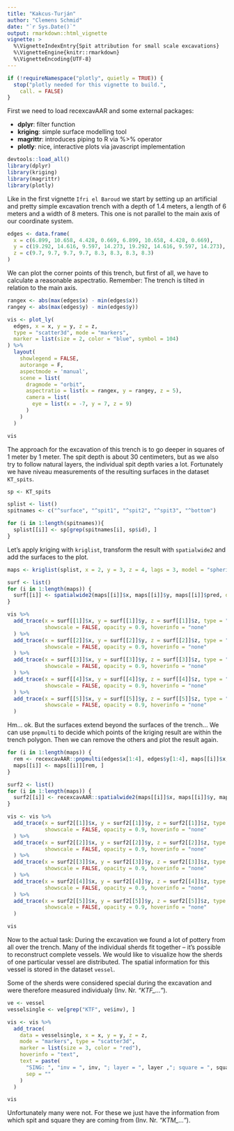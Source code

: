 ```yaml
---
title: "Kakcus-Turján"
author: "Clemens Schmid"
date: "`r Sys.Date()`"
output: rmarkdown::html_vignette
vignette: >
  %\VignetteIndexEntry{Spit attribution for small scale excavations}
  %\VignetteEngine{knitr::rmarkdown}
  %\VignetteEncoding{UTF-8}
---
```


```r
if (!requireNamespace("plotly", quietly = TRUE)) {
  stop("plotly needed for this vignette to build.",
    call. = FALSE)
}
```

First we need to load recexcavAAR and some external packages:

- **dplyr**: filter function
- **kriging**: simple surface modelling tool
- **magrittr**: introduces piping to R via %>% operator
- **plotly**: nice, interactive plots via javascript implementation

```r
devtools::load_all()
library(dplyr)
library(kriging)
library(magrittr)
library(plotly)
```

Like in the first vignette `Ifri el Baroud` we start by setting up an artificial and pretty simple excavation trench with a depth of 1.4 meters, a length of 6 meters and a width of 8 meters. This one is not parallel to the main axis of our coordinate system. 

```r
edges <- data.frame(
  x = c(6.899, 10.658, 4.428, 0.669, 6.899, 10.658, 4.428, 0.669),
  y = c(19.292, 14.616, 9.597, 14.273, 19.292, 14.616, 9.597, 14.273),
  z = c(9.7, 9.7, 9.7, 9.7, 8.3, 8.3, 8.3, 8.3)
)
```

We can plot the corner points of this trench, but first of all, we have to calculate a reasonable aspectratio. Remember: The trench is tilted in relation to the main axis. 

```r
rangex <- abs(max(edges$x) - min(edges$x))
rangey <- abs(max(edges$y) - min(edges$y))

vis <- plot_ly(
  edges, x = x, y = y, z = z, 
  type = "scatter3d", mode = "markers",
  marker = list(size = 2, color = "blue", symbol = 104)
) %>% 
  layout(
    showlegend = FALSE,
    autorange = F, 
    aspectmode = 'manual', 
    scene = list(
      dragmode = "orbit",
      aspectratio = list(x = rangex, y = rangey, z = 5),
      camera = list(
        eye = list(x = -7, y = 7, z = 9) 
      )
    )
  ) 

vis
```

The approach for the excavation of this trench is to go deeper in squares of 1 meter by 1 meter. The spit depth is about 30 centimeters, but as we also try to follow natural layers, the individual spit depth varies a lot. Fortunately we have niveau measurements of the resulting surfaces in the dataset `KT_spits`. 

```r
sp <- KT_spits

splist <- list()
spitnames <- c("^surface", "^spit1", "^spit2", "^spit3", "^bottom")

for (i in 1:length(spitnames)){
  splist[[i]] <- sp[grep(spitnames[i], sp$id), ]
}
```

Let's apply kriging with `kriglist`, transform the result with `spatialwide2` and add the surfaces to the plot. 

```r
maps <- kriglist(splist, x = 2, y = 3, z = 4, lags = 3, model = "spherical", pixels = 50)

surf <- list()
for (i in 1:length(maps)) {
  surf[[i]] <- spatialwide2(maps[[i]]$x, maps[[i]]$y, maps[[i]]$pred, digits = 3)
}

vis %>% 
  add_trace(x = surf[[1]]$x, y = surf[[1]]$y, z = surf[[1]]$z, type = "surface", 
            showscale = FALSE, opacity = 0.9, hoverinfo = "none"
  ) %>%
  add_trace(x = surf[[2]]$x, y = surf[[2]]$y, z = surf[[2]]$z, type = "surface", 
            showscale = FALSE, opacity = 0.9, hoverinfo = "none"
  ) %>%
  add_trace(x = surf[[3]]$x, y = surf[[3]]$y, z = surf[[3]]$z, type = "surface", 
            showscale = FALSE, opacity = 0.9, hoverinfo = "none"
  ) %>%
  add_trace(x = surf[[4]]$x, y = surf[[4]]$y, z = surf[[4]]$z, type = "surface", 
            showscale = FALSE, opacity = 0.9, hoverinfo = "none"
  ) %>%
  add_trace(x = surf[[5]]$x, y = surf[[5]]$y, z = surf[[5]]$z, type = "surface", 
            showscale = FALSE, opacity = 0.9, hoverinfo = "none"
  ) 
```

Hm... ok. But the surfaces extend beyond the surfaces of the trench... We can use `pnpmulti` to decide which points of the kriging result are within the trench polygon. Then we can remove the others and plot the result again.

```r
for (i in 1:length(maps)) {
  rem <- recexcavAAR::pnpmulti(edges$x[1:4], edges$y[1:4], maps[[i]]$x, maps[[i]]$y)
  maps[[i]] <- maps[[i]][rem, ]
}

surf2 <- list()
for (i in 1:length(maps)) {
  surf2[[i]] <- recexcavAAR::spatialwide2(maps[[i]]$x, maps[[i]]$y, maps[[i]]$pred, 3)
}

vis <- vis %>% 
  add_trace(x = surf2[[1]]$x, y = surf2[[1]]$y, z = surf2[[1]]$z, type = "surface", 
            showscale = FALSE, opacity = 0.9, hoverinfo = "none"
  ) %>%
  add_trace(x = surf2[[2]]$x, y = surf2[[2]]$y, z = surf2[[2]]$z, type = "surface", 
            showscale = FALSE, opacity = 0.9, hoverinfo = "none"
  ) %>%
  add_trace(x = surf2[[3]]$x, y = surf2[[3]]$y, z = surf2[[3]]$z, type = "surface", 
            showscale = FALSE, opacity = 0.9, hoverinfo = "none"
  ) %>%
  add_trace(x = surf2[[4]]$x, y = surf2[[4]]$y, z = surf2[[4]]$z, type = "surface", 
            showscale = FALSE, opacity = 0.9, hoverinfo = "none"
  ) %>%
  add_trace(x = surf2[[5]]$x, y = surf2[[5]]$y, z = surf2[[5]]$z, type = "surface", 
            showscale = FALSE, opacity = 0.9, hoverinfo = "none"
  ) 

vis
```

Now to the actual task: During the excavation we found a lot of pottery from all over the trench. Many of the individual sherds fit together -- it's possible to reconstruct complete vessels. We would like to visualize how the sherds of one particular vessel are distributed. The spatial information for this vessel is stored in the dataset `vessel`.

Some of the sherds were considered special during the excavation and were therefore measured individualy (Inv. Nr. *"KTF_..."*).

```r
ve <- vessel
vesselsingle <- ve[grep("KTF", ve$inv), ]

vis <- vis %>% 
  add_trace(
    data = vesselsingle, x = x, y = y, z = z, 
    mode = "markers", type = "scatter3d",
    marker = list(size = 3, color = "red"),
    hoverinfo = "text",
    text = paste(
      "SING: ", "inv = ", inv, "; layer = ", layer ,"; square = ", square, "; feature = ", feature,
      sep = ""
    )
  )

vis
```

Unfortunately many were not. For these we just have the information from which spit and square they are coming from (Inv. Nr. *"KTM_..."*).